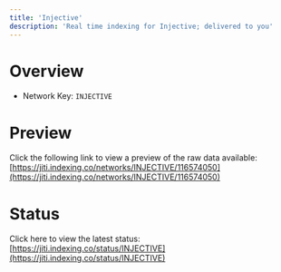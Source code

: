 ```yaml
---
title: 'Injective'
description: 'Real time indexing for Injective; delivered to you'
---
```


# Overview
- Network Key: `INJECTIVE`

# Preview
Click the following link to view a preview of the raw data available: [https://jiti.indexing.co/networks/INJECTIVE/116574050](https://jiti.indexing.co/networks/INJECTIVE/116574050)

# Status
Click here to view the latest status: [https://jiti.indexing.co/status/INJECTIVE](https://jiti.indexing.co/status/INJECTIVE)
